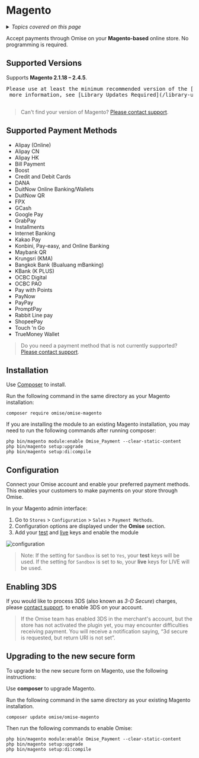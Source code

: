 ---
---

# Magento

<details>
  <summary><em>Topics covered on this page</em></summary>

- [Supported versions](#supported-versions)
- [Supported payment methods](#supported-payment-methods)
- [Installation](#installation)
- [Configuration](#configuration)
  - [Enabling 3DS](#enabling-3ds)
- [Upgrading to the new secure form](#upgrading-to-the-new-secure-form)
- [Enabling the secure form for payments](#enabling-the-secure-form-for-payments)
- [Customization](#customization)
- [Support](#support)

</details>

Accept payments through Omise on your **Magento-based** online store. No programming is required.

## Supported Versions

Supports **Magento 2.1.18 – 2.4.5**.

<pre>
Please use at least the minimum recommended version of the [omise-magento](https://github.com/omise/omise-magento/) library.  For
 more information, see [Library Updates Required](/library-update).

</pre>

> Can't find your version of Magento? [Please contact support](mailto:support@omise.co?subject=Feature%20Request%3A%20Magento).

## Supported Payment Methods

-  Alipay (Online) 
-  Alipay CN 
-  Alipay HK 
-  Bill Payment 
-  Boost 
-  Credit and Debit Cards 
-  DANA 
-  DuitNow Online Banking/Wallets 
-  DuitNow QR 
-  FPX 
-  GCash 
-  Google Pay 
-  GrabPay 
-  Installments 
-  Internet Banking 
-  Kakao Pay 
-  Konbini, Pay-easy, and Online Banking 
-  Maybank QR 
-  Krungsri (KMA) 
-  Bangkok Bank (Bualuang mBanking) 
-  KBank (K PLUS) 
-  OCBC Digital 
-  OCBC PAO 
-  Pay with Points 
-  PayNow 
-  PayPay 
-  PromptPay 
-  Rabbit Line pay 
-  ShopeePay 
-  Touch 'n Go 
-  TrueMoney Wallet

> Do you need a payment method that is not currently supported? [Please contact support](mailto:support@omise.co?subject=Feature%20Request%3A%20Magento).

## Installation

Use [Composer](/getcomposer.org/) to install.

Run the following command in the same directory as your Magento installation:

```
composer require omise/omise-magento
```
If you are installing the module to an existing Magento installation, you may need to run the following commands after running composer:

```
php bin/magento module:enable Omise_Payment --clear-static-content
php bin/magento setup:upgrade
php bin/magento setup:di:compile
```

## Configuration

Connect your Omise account and enable your preferred payment methods. 
This enables your customers to make payments on your store through Omise.

In your Magento admin interface:

1. Go to `Stores` > `Configuration` > `Sales` > `Payment Methods`.
2. Configuration options are displayed under the **Omise** section.
3. Add your [test](https://sso-idp.omise.co/realms/engagement/protocol/openid-connect/auth?client_id=dashboard&redirect_uri=https%3A%2F%2Fdashboard.omise.co%2Fv2&state=6ec07f63-85db-4d93-be13-bb75ca934bee&response_mode=fragment&response_type=code&scope=openid&nonce=d13c716a-29c6-4199-8650-4b1de413cbe5&ui_locales=en&code_challenge=4Doxs1FG_nf7vkAZxWvECjIlQ9r97Q0T5FA9Iijzx_M&code_challenge_method=S256) and [live](https://sso-idp.omise.co/realms/engagement/protocol/openid-connect/auth?client_id=dashboard&redirect_uri=https%3A%2F%2Fdashboard.omise.co%2Fv2&state=4c173f49-d4b4-48ba-95f4-13b70a21eaaa&response_mode=fragment&response_type=code&scope=openid&nonce=52d7109e-5bb9-4739-8ce0-67aaaa0d057a&ui_locales=en&code_challenge=NY8CciI7hPbFrW9G0IXNf_tIkQ8KODdO-VKUOEa4HS0&code_challenge_method=S256) keys and enable the module

![configuration](/img/configuration.png)

> Note: If the setting for `Sandbox` is set to `Yes`, your **test** keys will be used. If the setting for
 `Sandbox` is set to `No`, your **live** keys for LIVE will be used.

## Enabling 3DS

If you would like to process 3DS (also known as *3-D Secure*) charges, please [contact support](mailto:support@omise.co?subject=Feature%20Request%3A%20Magento). to enable 3DS on your account.

> If the Omise team has enabled 3DS in the merchant's account, but the store has not activated
 the plugin yet, you may encounter difficulties receiving payment. You will receive a
  notification saying, “3d secure is requested, but return URI is not set”.

## Upgrading to the new secure form

To upgrade to the new secure form on Magento, use the following instructions:

Use **composer** to upgrade Magento.

Run the following command in the same directory as your existing Magento installation.

```
composer update omise/omise-magento
```

Then run the following commands to enable Omise:

```
php bin/magento module:enable Omise_Payment --clear-static-content
php bin/magento setup:upgrade
php bin/magento setup:di:compile
```
